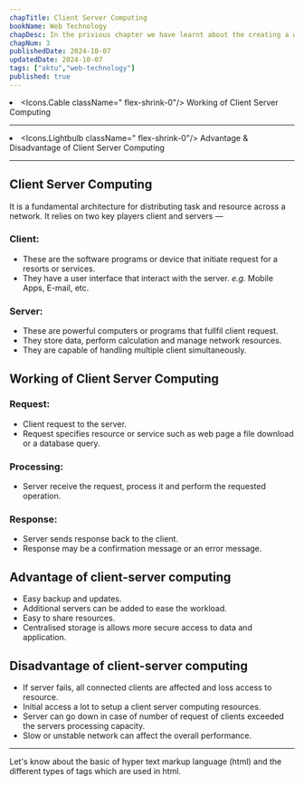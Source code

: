 ```yaml
---
chapTitle: Client Server Computing
bookName: Web Technology
chapDesc: In the privious chapter we have learnt about the creating a web projects and important things to be write projects.
chapNum: 3
publishedDate: 2024-10-07
updatedDate: 2024-10-07
tags: ["aktu","web-technology"]
published: true
---
```


<ChapIntro><li className="flex gap-3"><Icons.Cable className=" flex-shrink-0"/> Working of Client Server Computing </li><hr className="my-2"/><li className="flex gap-3"><Icons.Lightbulb className=" flex-shrink-0"/> Advantage & Disadvantage of Client Server Computing </li></ChapIntro>

---

## Client Server Computing
It is a fundamental architecture for distributing task and resource across a network.
It relies on two key players client and servers &mdash;

### Client:
- These are the software programs or device that initiate request for a resorts or services.
- They have a user interface that interact with the server. *e.g.* Mobile Apps, E-mail, etc.

### Server:
- These are powerful computers or programs that fullfil client request.
- They store data, perform calculation and manage network resources.
- They are capable of handling multiple client simultaneously.


## Working of Client Server Computing
### Request:
- Client request to the server.
- Request specifies resource or service such as web page a file download or a database query.

### Processing:
- Server receive the request, process it and perform the requested operation.

### Response:
- Server sends response back to the client.
- Response may be a confirmation message or an error message.

## Advantage of client-server computing
- Easy backup and updates.
- Additional servers can be added to ease the workload.
- Easy to share resources.
- Centralised storage is allows more secure access to data and application.

## Disadvantage of client-server computing
- If server fails, all connected clients are affected and loss access to resource.
- Initial access a lot to setup a client server computing resources.
- Server can go down in case of number of request of clients exceeded the servers processing capacity.
- Slow or unstable network can affect the overall performance.

---

<NextUp nextChap="4" nextChapName="Hyper Text Markup Language HTML" nextChapLink="/web-technology/html"> Let's know about the basic of hyper text markup language (html) and the different types of tags which are used in html.</NextUp>
